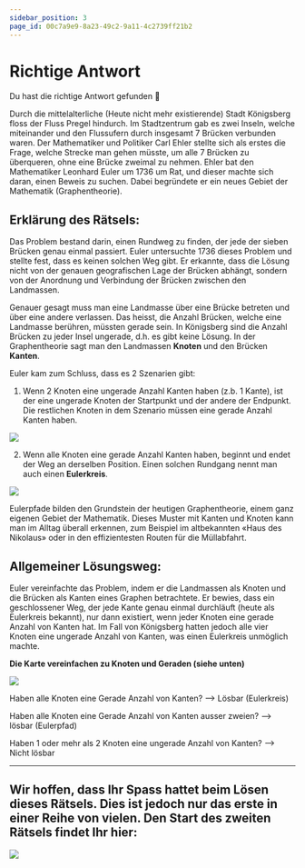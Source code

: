 ```yaml
---
sidebar_position: 3
page_id: 00c7a9e9-8a23-49c2-9a11-4c2739ff21b2
---
```


# Richtige Antwort

Du hast die richtige Antwort gefunden 🥳

Durch die mittelalterliche (Heute nicht mehr existierende) Stadt Königsberg floss der Fluss Pregel hindurch. Im Stadtzentrum gab es zwei Inseln, welche miteinander und den Flussufern durch insgesamt 7 Brücken verbunden waren. Der Mathematiker und Politiker Carl Ehler stellte sich als erstes die Frage, welche Strecke man gehen müsste, um alle 7 Brücken zu überqueren, ohne eine Brücke zweimal zu nehmen. Ehler bat den Mathematiker Leonhard Euler um 1736 um Rat, und dieser machte sich daran, einen Beweis zu suchen. Dabei begründete er ein neues Gebiet der Mathematik (Graphentheorie).

## Erklärung des Rätsels:

Das Problem bestand darin, einen Rundweg zu finden, der jede der sieben Brücken genau einmal passiert. Euler untersuchte 1736 dieses Problem und stellte fest, dass es keinen solchen Weg gibt. Er erkannte, dass die Lösung nicht von der genauen geografischen Lage der Brücken abhängt, sondern von der Anordnung und Verbindung der Brücken zwischen den Landmassen.

Genauer gesagt muss man eine Landmasse über eine Brücke betreten und über eine andere verlassen. Das heisst, die Anzahl Brücken, welche eine Landmasse berühren, müssten gerade sein. In Königsberg sind die Anzahl Brücken zu jeder Insel ungerade, d.h. es gibt keine Lösung. In der Graphentheorie sagt man den Landmassen **Knoten** und den Brücken **Kanten**.

Euler kam zum Schluss, dass es 2 Szenarien gibt:

1. Wenn 2 Knoten eine ungerade Anzahl Kanten haben (z.b. 1 Kante), ist der eine ungerade Knoten der Startpunkt und der andere der Endpunkt. Die restlichen Knoten in dem Szenario müssen eine gerade Anzahl Kanten haben.

![](./images/eigeneulerpfade1.png)

2. Wenn alle Knoten eine gerade Anzahl Kanten haben, beginnt und endet der Weg an derselben Position. Einen solchen Rundgang nennt man auch einen **Eulerkreis**.

![](./images/eigeneulerpfade2.png)

Eulerpfade bilden den Grundstein der heutigen Graphentheorie, einem ganz eigenen Gebiet der Mathematik. Dieses Muster mit Kanten und Knoten kann man im Alltag überall erkennen, zum Beispiel im altbekannten «Haus des Nikolaus» oder in den effizientesten Routen für die Müllabfahrt.

## Allgemeiner Lösungsweg:

Euler vereinfachte das Problem, indem er die Landmassen als Knoten und die Brücken als Kanten eines Graphen betrachtete. Er bewies, dass ein geschlossener Weg, der jede Kante genau einmal durchläuft (heute als Eulerkreis bekannt), nur dann existiert, wenn jeder Knoten eine gerade Anzahl von Kanten hat. Im Fall von Königsberg hatten jedoch alle vier Knoten eine ungerade Anzahl von Kanten, was einen Eulerkreis unmöglich machte.

**Die Karte vereinfachen zu Knoten und Geraden (siehe unten)**

![](./images/Eulerpfadeumwandeln.png)

Haben alle Knoten eine Gerade Anzahl von Kanten? --> Lösbar (Eulerkreis)

Haben alle Knoten eine Gerade Anzahl von Kanten ausser zweien? --> lösbar (Eulerpfad)

Haben 1 oder mehr als 2 Knoten eine ungerade Anzahl von Kanten? --> Nicht lösbar

---

## Wir hoffen, dass Ihr Spass hattet beim Lösen dieses Rätsels. Dies ist jedoch nur das erste in einer Reihe von vielen. Den Start des zweiten Rätsels findet Ihr hier:

![](./images/Start-Nr2.jpeg)